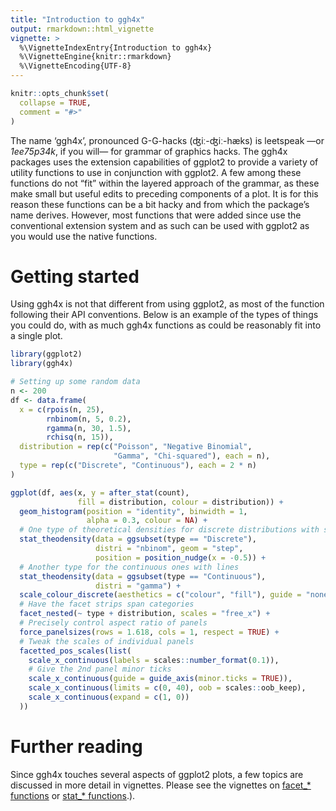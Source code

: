 ---
title: "Introduction to ggh4x"
output: rmarkdown::html_vignette
vignette: >
  %\VignetteIndexEntry{Introduction to ggh4x}
  %\VignetteEngine{knitr::rmarkdown}
  %\VignetteEncoding{UTF-8}
---

```{r, include = FALSE}
knitr::opts_chunk$set(
  collapse = TRUE,
  comment = "#>"
)
```

The name 'ggh4x', pronounced G-G-hacks (ʤiː-ʤiː-hæks) is leetspeak ---or *1ee75p34k*, if you will--- for grammar of graphics hacks. The ggh4x packages uses the extension capabilities of ggplot2 to provide a variety of utility functions to use in conjunction with ggplot2. A few among these functions do not "fit" within the layered approach of the grammar, as these make small but useful edits to preceding components of a plot. It is for this reason these functions can be a bit hacky and from which the package's name derives. However, most functions that were added since use the conventional extension system and as such can be used with ggplot2 as you would use the native functions.

# Getting started

Using ggh4x is not that different from using ggplot2, as most of the function following their API conventions. Below is an example of the types of things you could do, with as much ggh4x functions as could be reasonably fit into a single plot.

```{r}
library(ggplot2)
library(ggh4x)

# Setting up some random data
n <- 200
df <- data.frame(
  x = c(rpois(n, 25),
        rnbinom(n, 5, 0.2),
        rgamma(n, 30, 1.5),
        rchisq(n, 15)),
  distribution = rep(c("Poisson", "Negative Binomial", 
                       "Gamma", "Chi-squared"), each = n),
  type = rep(c("Discrete", "Continuous"), each = 2 * n)
)

ggplot(df, aes(x, y = after_stat(count),
               fill = distribution, colour = distribution)) +
  geom_histogram(position = "identity", binwidth = 1, 
                 alpha = 0.3, colour = NA) +
  # One type of theoretical densities for discrete distributions with steps
  stat_theodensity(data = ggsubset(type == "Discrete"),
                   distri = "nbinom", geom = "step",
                   position = position_nudge(x = -0.5)) +
  # Another type for the continuous ones with lines
  stat_theodensity(data = ggsubset(type == "Continuous"),
                   distri = "gamma") +
  scale_colour_discrete(aesthetics = c("colour", "fill"), guide = "none") +
  # Have the facet strips span categories
  facet_nested(~ type + distribution, scales = "free_x") +
  # Precisely control aspect ratio of panels
  force_panelsizes(rows = 1.618, cols = 1, respect = TRUE) +
  # Tweak the scales of individual panels
  facetted_pos_scales(list(
    scale_x_continuous(labels = scales::number_format(0.1)),
    # Give the 2nd panel minor ticks
    scale_x_continuous(guide = guide_axis(minor.ticks = TRUE)),
    scale_x_continuous(limits = c(0, 40), oob = scales::oob_keep),
    scale_x_continuous(expand = c(1, 0))
  ))
```

# Further reading

Since ggh4x touches several aspects of ggplot2 plots, a few topics are discussed in more detail in vignettes.
Please see the vignettes on [facet_* functions](Facets.html) or  [stat_* functions](Statistics.html).).
